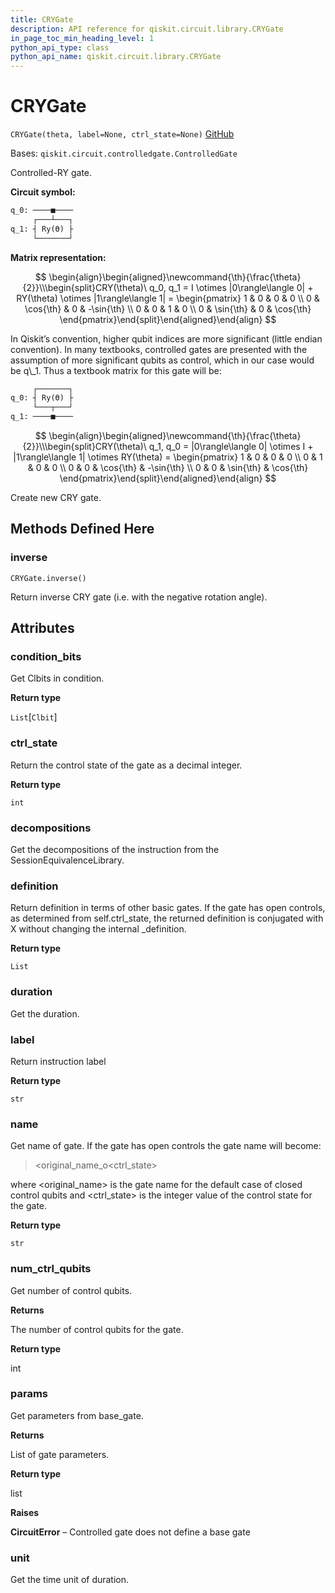 ```yaml
---
title: CRYGate
description: API reference for qiskit.circuit.library.CRYGate
in_page_toc_min_heading_level: 1
python_api_type: class
python_api_name: qiskit.circuit.library.CRYGate
---
```


# CRYGate

<span id="qiskit.circuit.library.CRYGate" />

`CRYGate(theta, label=None, ctrl_state=None)` [GitHub](https://github.com/qiskit/qiskit/tree/stable/0.19/qiskit/circuit/library/standard_gates/ry.py "view source code")

Bases: `qiskit.circuit.controlledgate.ControlledGate`

Controlled-RY gate.

**Circuit symbol:**

```python
q_0: ────■────
     ┌───┴───┐
q_1: ┤ Ry(ϴ) ├
     └───────┘
```

**Matrix representation:**

$$
 \begin{align}\begin{aligned}\newcommand{\th}{\frac{\theta}{2}}\\\begin{split}CRY(\theta)\ q_0, q_1 =
    I \otimes |0\rangle\langle 0| + RY(\theta) \otimes |1\rangle\langle 1| =
    \begin{pmatrix}
        1 & 0         & 0 & 0 \\
        0 & \cos{\th} & 0 & -\sin{\th} \\
        0 & 0         & 1 & 0 \\
        0 & \sin{\th} & 0 & \cos{\th}
    \end{pmatrix}\end{split}\end{aligned}\end{align} 
$$

<Admonition title="Note" type="note">
  In Qiskit’s convention, higher qubit indices are more significant (little endian convention). In many textbooks, controlled gates are presented with the assumption of more significant qubits as control, which in our case would be q\_1. Thus a textbook matrix for this gate will be:

  ```python
       ┌───────┐
  q_0: ┤ Ry(ϴ) ├
       └───┬───┘
  q_1: ────■────
  ```

  $$
   \begin{align}\begin{aligned}\newcommand{\th}{\frac{\theta}{2}}\\\begin{split}CRY(\theta)\ q_1, q_0 =
  |0\rangle\langle 0| \otimes I + |1\rangle\langle 1| \otimes RY(\theta) =
      \begin{pmatrix}
          1 & 0 & 0 & 0 \\
          0 & 1 & 0 & 0 \\
          0 & 0 & \cos{\th} & -\sin{\th} \\
          0 & 0 & \sin{\th} & \cos{\th}
      \end{pmatrix}\end{split}\end{aligned}\end{align} 
  $$
</Admonition>

Create new CRY gate.

## Methods Defined Here

### inverse

<span id="qiskit.circuit.library.CRYGate.inverse" />

`CRYGate.inverse()`

Return inverse CRY gate (i.e. with the negative rotation angle).

## Attributes

<span id="qiskit.circuit.library.CRYGate.condition_bits" />

### condition\_bits

Get Clbits in condition.

**Return type**

`List`\[`Clbit`]

<span id="qiskit.circuit.library.CRYGate.ctrl_state" />

### ctrl\_state

Return the control state of the gate as a decimal integer.

**Return type**

`int`

<span id="qiskit.circuit.library.CRYGate.decompositions" />

### decompositions

Get the decompositions of the instruction from the SessionEquivalenceLibrary.

<span id="qiskit.circuit.library.CRYGate.definition" />

### definition

Return definition in terms of other basic gates. If the gate has open controls, as determined from self.ctrl\_state, the returned definition is conjugated with X without changing the internal \_definition.

**Return type**

`List`

<span id="qiskit.circuit.library.CRYGate.duration" />

### duration

Get the duration.

<span id="qiskit.circuit.library.CRYGate.label" />

### label

Return instruction label

**Return type**

`str`

<span id="qiskit.circuit.library.CRYGate.name" />

### name

Get name of gate. If the gate has open controls the gate name will become:

> \<original\_name\_o\<ctrl\_state>

where \<original\_name> is the gate name for the default case of closed control qubits and \<ctrl\_state> is the integer value of the control state for the gate.

**Return type**

`str`

<span id="qiskit.circuit.library.CRYGate.num_ctrl_qubits" />

### num\_ctrl\_qubits

Get number of control qubits.

**Returns**

The number of control qubits for the gate.

**Return type**

int

<span id="qiskit.circuit.library.CRYGate.params" />

### params

Get parameters from base\_gate.

**Returns**

List of gate parameters.

**Return type**

list

**Raises**

**CircuitError** – Controlled gate does not define a base gate

<span id="qiskit.circuit.library.CRYGate.unit" />

### unit

Get the time unit of duration.

